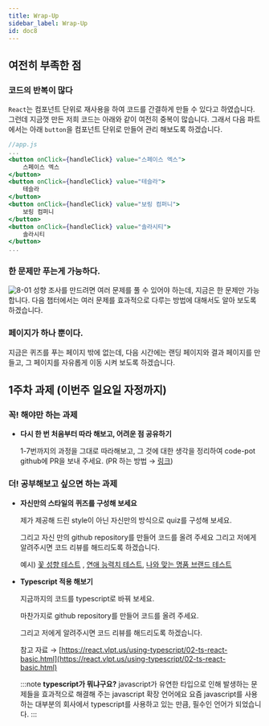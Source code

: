 ```yaml
---
title: Wrap-Up
sidebar_label: Wrap-Up
id: doc8
---
```


## 여전히 부족한 점
### 코드의 반복이 많다

`React`는 컴포넌트 단위로 재사용을 하여 코드를 간결하게 만들 수 있다고 하였습니다. 그런데 지금껏 만든 저희 코드는 아래와 같이 여전히 중복이 많습니다. 그래서 다음 파트에서는 아래 `button`을 컴포넌트 단위로 만들어 관리 해보도록 하겠습니다.

```jsx
//app.js
...
<button onClick={handleClick} value="스페이스 엑스">
	스페이스 엑스
</button>
<button onClick={handleClick} value="테슬라">
	테슬라
</button>
<button onClick={handleClick} value="보링 컴퍼니">
	보링 컴퍼니
</button>
<button onClick={handleClick} value="솔라시티">
	솔라시티
</button>
...
```

### 한 문제만 푸는게 가능하다.

![8-01](./assets/8-01.gif)
성향 조사를 만드려면 여러 문제를 풀 수 있어야 하는데, 지금은 한 문제만 가능합니다. 다음 챕터에서는 여러 문제를 효과적으로 다루는 방법에 대해서도 알아 보도록 하겠습니다.

### 페이지가 하나 뿐이다.

지금은 퀴즈를 푸는 페이지 밖에 없는데, 다음 시간에는 랜딩 페이지와 결과 페이지를 만들고, 그 페이지를 자유롭게 이동 시켜 보도록 하겠습니다.

## 1주차 과제 (이번주 일요일 자정까지)

### 꼭! 해야만 하는 과제

- **다시 한 번 처음부터 따라 해보고, 어려운 점 공유하기**

  1-7번까지의 과정을 그대로 따라해보고, 그 것에 대한 생각을 정리하여 code-pot github에 PR을 보내 주세요. (PR 하는 방법 → [링크](https://www.notion.so/github-99f6aafafb9d431b93c96b608de71f95))

### 더! 공부해보고 싶으면 하는 과제

- **자신만의 스타일의 퀴즈를 구성해 보세요**

  제가 제공해 드린 style이 아닌 자신만의 방식으로 quiz를 구성해 보세요.

  그리고 자신 만의 github repository를 만들어 코드를 올려 주세요
  그리고 저에게 알려주시면 코드 리뷰를 해드리도록 하겠습니다.

  예시) [꽃 성향 테스트](https://lu42.co.kr/campaign/flowergarden/mbti) , [연애 능력치 테스트](http://16types.glam.am/intro), [나와 맞는 명품 브랜드 테스트](https://cleardin.com/brand)

- **Typescript 적용 해보기**

  지금까지의 코드를 typescript로 바꿔 보세요.

  마찬가지로 github repository를 만들어 코드를 올려 주세요.

  그리고 저에게 알려주시면 코드 리뷰를 해드리도록 하겠습니다.

  참고 자료 → [https://react.vlpt.us/using-typescript/02-ts-react-basic.html](https://react.vlpt.us/using-typescript/02-ts-react-basic.html)

  :::note **typescript가 뭐냐구요?**
  javascript가 유연한 타입으로 인해 발생하는 문제들을 효과적으로 해결해 주는 javascript 확장 언어에요
  요즘 javascript를 사용하는 대부분의 회사에서 typescript를 사용하고 있는 만큼, 필수인 언어가 되었습니다.
  :::
